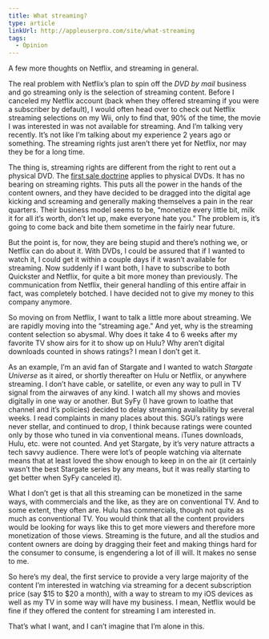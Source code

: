```yaml
---
title: What streaming?
type: article
linkUrl: http://appleuserpro.com/site/what-streaming
tags:
  - Opinion
---
```


A few more thoughts on Netflix, and streaming in general.

The real problem with Netflix’s plan to spin off the _DVD by mail_ business and go streaming only is the selection of streaming content. Before I canceled my Netflix account (back when they offered streaming if you were a subscriber by default), I would often head over to check out Netflix streaming selections on my Wii, only to find that, 90% of the time, the movie I was interested in was not available for streaming. And I’m talking very recently. It’s not like I’m talking about my experience 2 years ago or something. The streaming rights just aren’t there yet for Netflix, nor may they be for a long time.

The thing is, streaming rights are different from the right to rent out a physical DVD. The [first sale doctrine](http://en.wikipedia.org/wiki/First-sale_doctrine) applies to physical DVDs. It has no bearing on streaming rights. This puts all the power in the hands of the content owners, and they have decided to be dragged into the digital age kicking and screaming and generally making themselves a pain in the rear quarters. Their business model seems to be, “monetize every little bit, milk it for all it’s worth, don’t let up, make everyone hate you.” The problem is, it’s going to come back and bite them sometime in the fairly near future.

But the point is, for now, they are being stupid and there’s nothing we, or Netflix can do about it. With DVDs, I could be assured that if I wanted to watch it, I could get it within a couple days if it wasn’t available for streaming. Now suddenly if I want both, I have to subscribe to both Quickster and Netflix, for quite a bit more money than previously. The communication from Netflix, their general handling of this entire affair in fact, was completely botched. I have decided not to give my money to this company anymore.

So moving on from Netflix, I want to talk a little more about streaming. We are rapidly moving into the “streaming age.” And yet, why is the streaming content selection so abysmal. Why does it take 4 to 6 weeks after my favorite TV show airs for it to show up on Hulu? Why aren’t digital downloads counted in shows ratings? I mean I don’t get it.

As an example, I’m an avid fan of Stargate and I wanted to watch _Stargate Universe_ as it aired, or shortly thereafter on Hulu or Netflix, or anywhere streaming. I don’t have cable, or satellite, or even any way to pull in TV signal from the airwaves of any kind. I watch all my shows and movies digitally in one way or another. But SyFy (I have grown to loathe that channel and it’s policies) decided to delay streaming availability by several weeks. I read complaints in many places about this. SGU’s ratings were never stellar, and continued to drop, I think because ratings were counted only by those who tuned in via conventional means. iTunes downloads, Hulu, etc. were not counted. And yet Stargate, by it’s very nature attracts a tech savvy audience. There were lot’s of people watching via alternate means that at least loved the show enough to keep in on the air (it certainly wasn’t the best Stargate series by any means, but it was really starting to get better when SyFy canceled it).

What I don’t get is that all this streaming can be monetized in the same ways, with commercials and the like, as they are on conventional TV. And to some extent, they often are. Hulu has commercials, though not quite as much as conventional TV. You would think that all the content providers would be looking for ways like this to get more viewers and therefore more monetization of those views. Streaming is the future, and all the studios and content owners are doing by dragging their feet and making things hard for the consumer to consume, is engendering a lot of ill will. It makes no sense to me.

So here’s my deal, the first service to provide a very large majority of the content I’m interested in watching via streaming for a decent subscription price (say $15 to $20 a month), with a way to stream to my iOS devices as well as my TV in some way will have my business. I mean, Netflix would be fine if they offered the content for streaming I am interested in.

That’s what I want, and I can’t imagine that I’m alone in this.
